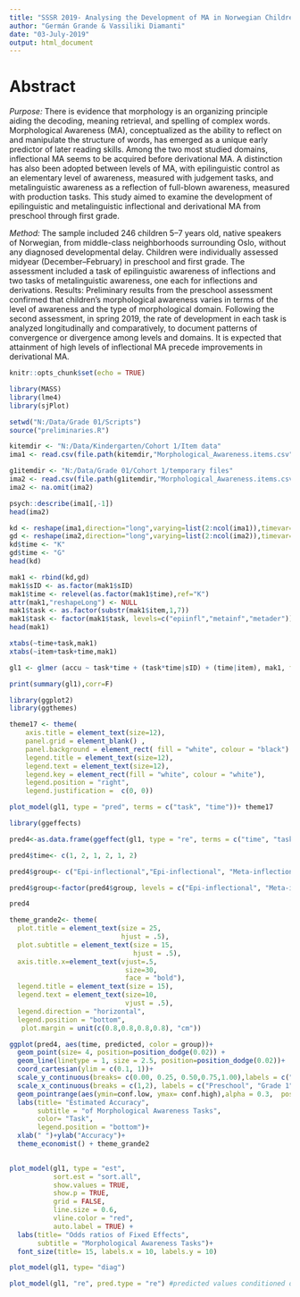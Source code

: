 ---
title: "SSSR 2019- Analysing the Development of MA in Norwegian Children"
author: "Germán Grande & Vassiliki Diamanti"
date: "03-July-2019"
output: html_document
---

# Abstract
*Purpose:* 
There is evidence that morphology is an organizing principle aiding the decoding, meaning retrieval, and spelling of complex words. Morphological Awareness (MA), conceptualized as the ability to reflect on and manipulate the structure of words, has emerged as a unique early predictor of later reading skills. Among the two most studied domains, inflectional MA seems to be acquired before derivational MA. A distinction has also been adopted between levels of MA, with epilinguistic control as an elementary level of awareness, measured with judgement tasks, and metalinguistic awareness as a reflection of full-blown awareness, measured with production tasks. This study aimed to examine the development of epilinguistic and metalinguistic inflectional and derivational MA from preschool through first grade.

*Method:* 
The sample included 246 children 5–7 years old, native speakers of Norwegian, from middle-class neighborhoods surrounding Oslo, without any diagnosed developmental delay. Children were individually assessed midyear (December–February) in preschool and first grade. The assessment included a task of epilinguistic awareness of inflections and two tasks of metalinguistic awareness, one each for inflections and derivations.
Results: Preliminary results from the preschool assessment confirmed that children’s morphological awareness varies in terms of the level of awareness and the type of morphological domain. Following the second assessment, in spring 2019, the rate of development in each task is analyzed longitudinally and comparatively, to document patterns of convergence or divergence among levels and domains. It is expected that attainment of high levels of inflectional MA precede improvements in derivational MA.

```{r setup, include=FALSE}
knitr::opts_chunk$set(echo = TRUE)
```

```{r}
library(MASS)
library(lme4)
library(sjPlot)
```


```{r, include=FALSE}
setwd("N:/Data/Grade 01/Scripts")
source("preliminaries.R")
```

```{r, include=FALSE}
kitemdir <- "N:/Data/Kindergarten/Cohort 1/Item data"
ima1 <- read.csv(file.path(kitemdir,"Morphological_Awareness.items.csv"),sep=csvsep,dec=".",na="NA",fileEncoding="UTF-8")
```

```{r,include=FALSE}
g1itemdir <- "N:/Data/Grade 01/Cohort 1/temporary files"
ima2 <- read.csv(file.path(g1itemdir,"Morphological_Awareness.items.csv"),sep=csvsep,dec=".",na="NA",fileEncoding="UTF-8")
ima2 <- na.omit(ima2)
```

```{r}
psych::describe(ima1[,-1])
head(ima2)
```

```{r}
kd <- reshape(ima1,direction="long",varying=list(2:ncol(ima1)),timevar="item",v.names="accu",idvar="sID",times=names(ima1)[-1])
gd <- reshape(ima2,direction="long",varying=list(2:ncol(ima2)),timevar="item",v.names="accu",idvar="sID",times=names(ima2)[-1])
kd$time <- "K"
gd$time <- "G"
head(kd)
```

```{r}
mak1 <- rbind(kd,gd)
mak1$sID <- as.factor(mak1$sID)
mak1$time <- relevel(as.factor(mak1$time),ref="K")
attr(mak1,"reshapeLong") <- NULL
mak1$task <- as.factor(substr(mak1$item,1,7))
mak1$task <- factor(mak1$task, levels=c("epiinfl","metainf","metader"))
head(mak1)
```

```{r, echo= FALSE}
xtabs(~time+task,mak1)
xtabs(~item+task+time,mak1)
```

```{r}
gl1 <- glmer (accu ~ task*time + (task*time|sID) + (time|item), mak1, family=binomial, contrasts=list(time=contr.sdif, task=contr.sdif))

print(summary(gl1),corr=F)
```
```{r}
library(ggplot2)
library(ggthemes)
```


```{r, include=FALSE}
theme17 <- theme(
    axis.title = element_text(size=12),
    panel.grid = element_blank() ,
    panel.background = element_rect( fill = "white", colour = "black") ,
    legend.title = element_text(size=12),
    legend.text = element_text(size=12),
    legend.key = element_rect(fill = "white", colour = "white"),
    legend.position = "right",
    legend.justification =  c(0, 0))
```

```{r}
plot_model(gl1, type = "pred", terms = c("task", "time"))+ theme17
```

```{r}
library(ggeffects)
```


```{r}
pred4<-as.data.frame(ggeffect(gl1, type = "re", terms = c("time", "task"), interval = "confidence")) 

pred4$time<- c(1, 2, 1, 2, 1, 2)

pred4$group<- c("Epi-inflectional","Epi-inflectional", "Meta-inflectional","Meta-inflectional", "Meta-derivational","Meta-derivational")

pred4$group<-factor(pred4$group, levels = c("Epi-inflectional", "Meta-inflectional", "Meta-derivational"))

pred4
```


```{r, include=FALSE}
theme_grande2<- theme(
  plot.title = element_text(size = 25,
                            hjust = .5),
  plot.subtitle = element_text(size = 15,
                               hjust = .5),
  axis.title.x=element_text(vjust=.5,
                             size=30,
                             face = "bold"),
  legend.title = element_text(size = 15),
  legend.text = element_text(size=10,
                             vjust = .5),
  legend.direction = "horizontal",
  legend.position = "bottom",
   plot.margin = unit(c(0.8,0.8,0.8,0.8), "cm"))
```



```{r}
ggplot(pred4, aes(time, predicted, color = group))+
  geom_point(size= 4, position=position_dodge(0.02)) +
  geom_line(linetype = 1, size = 2.5, position=position_dodge(0.02))+
  coord_cartesian(ylim = c(0.1, 1))+
  scale_y_continuous(breaks= c(0.00, 0.25, 0.50,0.75,1.00),labels = c("0%","25%", "50%", "75%", "100%"))+
  scale_x_continuous(breaks = c(1,2), labels = c("Preschool", "Grade 1"))+
  geom_pointrange(aes(ymin=conf.low, ymax= conf.high),alpha = 0.3,  position=position_dodge(0.02))+
  labs(title= "Estimated Accuracy", 
       subtitle = "of Morphological Awareness Tasks", 
       color= "Task",
       legend.position = "bottom")+
  xlab(" ")+ylab("Accuracy")+
  theme_economist() + theme_grande2
 
```


```{r}
plot_model(gl1, type = "est",
           sort.est = "sort.all",
           show.values = TRUE, 
           show.p = TRUE, 
           grid = FALSE,
           line.size = 0.6,
           vline.color = "red",
           auto.label = TRUE) +
  labs(title= "Odds ratios of Fixed Effects", 
       subtitle = "Morphological Awareness Tasks")+
  font_size(title= 15, labels.x = 10, labels.y = 10)
```


```{r}
plot_model(gl1, type= "diag")
```

```{r}
plot_model(gl1, "re", pred.type = "re") #predicted values conditioned on random effects 
```

